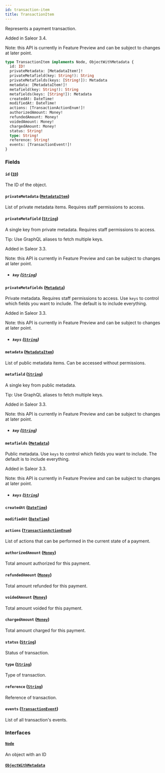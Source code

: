 ```yaml
---
id: transaction-item
title: TransactionItem
---
```


Represents a payment transaction.

Added in Saleor 3.4.

Note: this API is currently in Feature Preview and can be subject to changes at later point.

```graphql
type TransactionItem implements Node, ObjectWithMetadata {
  id: ID!
  privateMetadata: [MetadataItem!]!
  privateMetafield(key: String!): String
  privateMetafields(keys: [String!]): Metadata
  metadata: [MetadataItem!]!
  metafield(key: String!): String
  metafields(keys: [String!]): Metadata
  createdAt: DateTime!
  modifiedAt: DateTime!
  actions: [TransactionActionEnum!]!
  authorizedAmount: Money!
  refundedAmount: Money!
  voidedAmount: Money!
  chargedAmount: Money!
  status: String!
  type: String!
  reference: String!
  events: [TransactionEvent!]!
}
```

### Fields

#### `id` ([`ID`](../../../developer/api-reference/scalars/id))

The ID of the object.

#### `privateMetadata` ([`MetadataItem`](../../../developer/api-reference/objects/metadata-item))

List of private metadata items. Requires staff permissions to access.

#### `privateMetafield` ([`String`](../../../developer/api-reference/scalars/string))

A single key from private metadata. Requires staff permissions to access.

Tip: Use GraphQL aliases to fetch multiple keys.

Added in Saleor 3.3.

Note: this API is currently in Feature Preview and can be subject to changes at later point.

- ##### `key` ([`String`](../../../developer/api-reference/scalars/string))

#### `privateMetafields` ([`Metadata`](../../../developer/api-reference/scalars/metadata))

Private metadata. Requires staff permissions to access. Use `keys` to control which fields you want to include. The default is to include everything.

Added in Saleor 3.3.

Note: this API is currently in Feature Preview and can be subject to changes at later point.

- ##### `keys` ([`String`](../../../developer/api-reference/scalars/string))

#### `metadata` ([`MetadataItem`](../../../developer/api-reference/objects/metadata-item))

List of public metadata items. Can be accessed without permissions.

#### `metafield` ([`String`](../../../developer/api-reference/scalars/string))

A single key from public metadata.

Tip: Use GraphQL aliases to fetch multiple keys.

Added in Saleor 3.3.

Note: this API is currently in Feature Preview and can be subject to changes at later point.

- ##### `key` ([`String`](../../../developer/api-reference/scalars/string))

#### `metafields` ([`Metadata`](../../../developer/api-reference/scalars/metadata))

Public metadata. Use `keys` to control which fields you want to include. The default is to include everything.

Added in Saleor 3.3.

Note: this API is currently in Feature Preview and can be subject to changes at later point.

- ##### `keys` ([`String`](../../../developer/api-reference/scalars/string))

#### `createdAt` ([`DateTime`](../../../developer/api-reference/scalars/date-time))

#### `modifiedAt` ([`DateTime`](../../../developer/api-reference/scalars/date-time))

#### `actions` ([`TransactionActionEnum`](../../../developer/api-reference/enums/transaction-action-enum))

List of actions that can be performed in the current state of a payment.

#### `authorizedAmount` ([`Money`](../../../developer/api-reference/objects/money))

Total amount authorized for this payment.

#### `refundedAmount` ([`Money`](../../../developer/api-reference/objects/money))

Total amount refunded for this payment.

#### `voidedAmount` ([`Money`](../../../developer/api-reference/objects/money))

Total amount voided for this payment.

#### `chargedAmount` ([`Money`](../../../developer/api-reference/objects/money))

Total amount charged for this payment.

#### `status` ([`String`](../../../developer/api-reference/scalars/string))

Status of transaction.

#### `type` ([`String`](../../../developer/api-reference/scalars/string))

Type of transaction.

#### `reference` ([`String`](../../../developer/api-reference/scalars/string))

Reference of transaction.

#### `events` ([`TransactionEvent`](../../../developer/api-reference/objects/transaction-event))

List of all transaction's events.

### Interfaces

#### [`Node`](../../../developer/api-reference/interfaces/node)

An object with an ID

#### [`ObjectWithMetadata`](../../../developer/api-reference/interfaces/object-with-metadata)
